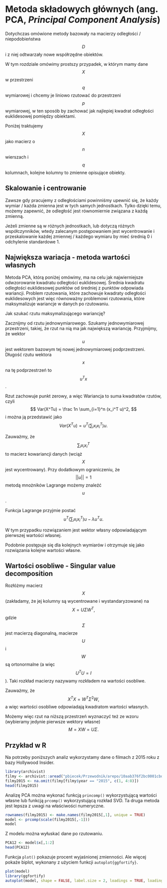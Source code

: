 # Metoda składowych głównych (ang. PCA, *Principal Component Analysis*)

Dotychczas omówione metody bazowały na macierzy odległości / niepodobieństwa $$D$$ i z niej odtwarzały nowe współrzędne obiektów. 

W tym rozdziale omówimy prostszy przypadek, w którym mamy dane $$X$$ w przestrzeni $$q$$ wymiarowej i chcemy je liniowo rzutować do przestrzeni $$p$$ wymiarowej, w ten sposób by zachować jak najlepiej kwadrat odległości euklidesowej pomiędzy obiektami.

Poniżej traktujemy $$X$$ jako macierz o $$n$$ wierszach i $$q$$ kolumnach, kolejne kolumny to zmienne opisujące obiekty.

## Skalowanie i centrowanie

Zawsze gdy pracujemy z odległościami powinniśmy upewnić się, że każdy wymiar / każda zmienna jest w tych samych jednostkach. Tylko dzięki temu, możemy zapewnić, że odległość jest równomiernie związana z każdą zmienną.

Jeżeli zmienne są w różnych jednostkach, lub dotyczą różnych współczynników, wtedy zalecanym postępowaniem jest wycentrowanie i przeskalowanie każdej zmiennej / każdego wymiaru by mieć średnią 0 i odchylenie standardowe 1.


## Największa wariacja - metoda wartości własnych

Metoda PCA, którą poniżej omówimy, ma na celu jak najwierniejsze odwzorowanie kwadratu odległości euklidesowej.
Średnia kwadratu odległości euklidesowej punktów od średniej z punktów odpowiada wariancji. Problem rzutowania, które zachowuje kwadraty odległości euklidesowych jest więc równoważny problemowi rzutowania, które maksymalizuje wariancje w danych po rzutowaniu.

Jak szukać rzutu maksymalizującego wariancję? 


Zacznijmy od rzutu jednowymiarowego. Szukamy jednowymiarowej przestrzeni, takiej, że rzut na nią ma jak największą wariancję.
Przyjmijmy, że wektor $$u$$ jest wektorem bazowym tej nowej jednowymiarowej podprzestrzeni. Długość rzutu wektora $$x$$ na tę podprzestrzeń to $$u^Tx$$. 

Rzut zachowuje punkt zerowy, a więc Wariancja to suma kwadratów rzutów, czyli
$$
Var(X^Tu) = \frac 1n  \sum_{i=1}^n (x_i^T u)^2,
$$
i można ją przedstawić jako 
$$
Var(X^Tu) = u^T\left(\sum_i x_i x_i^T\right)u.
$$

Zauważmy, że $$\sum_i x_i x_i^T$$ to macierz kowariancji danych (wciąż $$X$$jest wycentrowany). Przy dodatkowym ograniczeniu, że $$||u||=1$$ metodą mnożników Lagrange możemy znaleźć $$u$$.

Funkcja Lagrange przyjmie postać
$$
u^T\left(\sum_i x_i x_i^T\right)u - \lambda u^Tu.
$$

W tym przypadku rozwiązaniem jest wektor własny odpowiadającym pierwszej wartości własnej.

Podobnie postępuje się dla kolejnych wymiarów i otrzymuje się jako rozwiązania kolejne wartości własne.

## Wartości osobliwe - Singular value decomposition

Rozłóżmy macierz $$X$$ (zakładamy, że jej kolumny są wycentrowane i wystandaryzowane) na
$$
X = U \Sigma W^T,
$$
gdzie $$\Sigma$$ jest macierzą diagonalną, macierze $$U$$ i $$W$$ są ortonormalne (a więc $$U^TU = I$$). Taki rozkład macierzy nazywamy rozkładem na wartości osobliwe.

Zauważmy, że
$$
X^T X = W^T \Sigma^2 W,
$$
a więc wartości osobliwe odpowiadają kwadratom wartości własnych.

Możemy więc rzut na niższą przestrzeń wyznaczyć też ze wzoru (wybieramy jedynie pierwsze wektory własne)
$$
M = XW = U \Sigma.
$$



## Przykład w R

Na potrzeby poniższych analiz wykorzystamy dane o filmach z 2015 roku z bazy Hollywood Insider.

```r
library(archivist)
filmy <- archivist::aread("pbiecek/Przewodnik/arepo/10aab376f2bc0001cbd1db1802e9fb53")
filmy2015 <- na.omit(filmy[filmy$year == "2015", c(1, 4:8)])
head(filmy2015)
```

Analizę PCA można wykonać funkcją `princomp()` wykorzystującą wartości własne lub funkcją `prcomp()` wykorzystującą rozkład SVD. Ta druga metoda jest lepsza z uwagi na właściwości numeryczne.

```r
rownames(filmy2015) <- make.names(filmy2015[,1], unique = TRUE)
model <- prcomp(scale(filmy2015[,-1]))
model
```

Z modelu można wyłuskać dane po rzutowaniu.

```r
PCA12 <- model$x[,1:2]
head(PCA12)
```

Funkcja `plot()` pokazuje procent wyjaśnionej zmienności. Ale więcej pokaże biplot, wykonany z użyciem funkcji `autoplot{ggfortify}`.


```r
plot(model)
library(ggfortify)
autoplot(model, shape = FALSE, label.size = 2, loadings = TRUE, loadings.label = TRUE, loadings.label.size = 5) + theme_bw()
```


